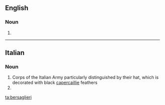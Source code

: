 ==English==

===Noun===
{{head|en|noun plural form|head=bersaglieri}}

# {{plural of|bersagliere|lang=en}}

----

==Italian==
{{wikipedia|lang=it}}

===Noun===
{{head|it|noun plural form|g=m}}

# Corps of the Italian Army particularly distinguished by their hat, which is decorated with black [[capercaillie]] feathers
# {{plural of|bersagliere|lang=it}}

[[ta:bersaglieri]]